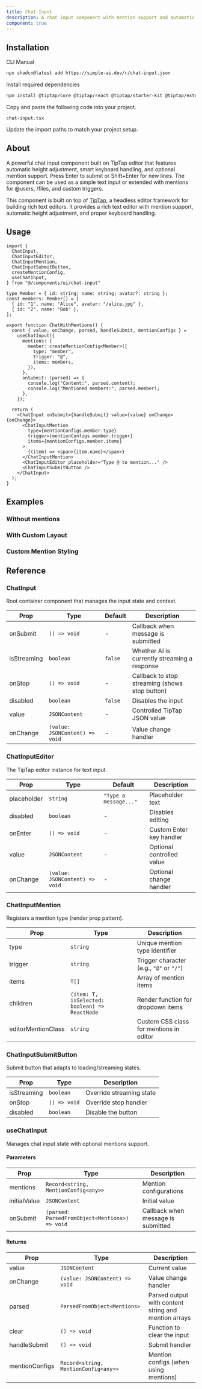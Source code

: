 ```yaml
---
title: Chat Input
description: A chat input component with mention support and automatic height adjustment.
component: true
---
```


<ComponentPreview name="chat-input-demo-mentions" description="A basic chat input component." />

## Installation

<CodeTabs>

<TabsList>
  <TabsTrigger value="cli">CLI</TabsTrigger>
  <TabsTrigger value="manual">Manual</TabsTrigger>
</TabsList>
<TabsContent value="cli">

```bash
npx shadcn@latest add https://simple-ai.dev/r/chat-input.json
```

</TabsContent>

<TabsContent value="manual">

<Steps>

<Step>Install required dependencies</Step>

```bash
npm install @tiptap/core @tiptap/react @tiptap/starter-kit @tiptap/extension-mention @tiptap/extension-placeholder @tiptap/suggestion tippy.js
```

<Step>Copy and paste the following code into your project.</Step>

`chat-input.tsx`

<ComponentSource name="chat-input" />

<Step>Update the import paths to match your project setup.</Step>

</Steps>

</TabsContent>

</CodeTabs>


## About

A powerful chat input component built on TipTap editor that features automatic height adjustment, smart keyboard handling, and optional mention support. Press Enter to submit or Shift+Enter for new lines. The component can be used as a simple text input or extended with mentions for @users, /files, and custom triggers.

This component is built on top of [TipTap](https://tiptap.dev/), a headless editor framework for building rich text editors. It provides a rich text editor with mention support, automatic height adjustment, and proper keyboard handling.

## Usage

```tsx
import {
  ChatInput,
  ChatInputEditor,
  ChatInputMention,
  ChatInputSubmitButton,
  createMentionConfig,
  useChatInput,
} from "@/components/ui/chat-input"

type Member = { id: string; name: string; avatar?: string };
const members: Member[] = [
  { id: "1", name: "Alice", avatar: "/alice.jpg" },
  { id: "2", name: "Bob" },
];

export function ChatWithMentions() {
  const { value, onChange, parsed, handleSubmit, mentionConfigs } =
    useChatInput({
      mentions: {
        member: createMentionConfig<Member>({
          type: "member",
          trigger: "@",
          items: members,
        }),
      },
      onSubmit: (parsed) => {
        console.log("Content:", parsed.content);
        console.log("Mentioned members:", parsed.member);
      },
    });

  return (
    <ChatInput onSubmit={handleSubmit} value={value} onChange={onChange}>
      <ChatInputMention
        type={mentionConfigs.member.type}
        trigger={mentionConfigs.member.trigger}
        items={mentionConfigs.member.items}
      >
        {(item) => <span>{item.name}</span>}
      </ChatInputMention>
      <ChatInputEditor placeholder="Type @ to mention..." />
      <ChatInputSubmitButton />
    </ChatInput>
  );
}
```

## Examples

### Without mentions

<ComponentPreview name="chat-input-demo-simple" />

### With Custom Layout

<ComponentPreview name="chat-input-with-addons" />

### Custom Mention Styling

## Reference

### ChatInput

Root container component that manages the input state and context.

| Prop | Type | Default | Description |
|------|------|---------|-------------|
| onSubmit | `() => void` | - | Callback when message is submitted |
| isStreaming | `boolean` | `false` | Whether AI is currently streaming a response |
| onStop | `() => void` | - | Callback to stop streaming (shows stop button) |
| disabled | `boolean` | `false` | Disables the input |
| value | `JSONContent` | - | Controlled TipTap JSON value |
| onChange | `(value: JSONContent) => void` | - | Value change handler |

### ChatInputEditor

The TipTap editor instance for text input.

| Prop | Type | Default | Description |
|------|------|---------|-------------|
| placeholder | `string` | `"Type a message..."` | Placeholder text |
| disabled | `boolean` | - | Disables editing |
| onEnter | `() => void` | - | Custom Enter key handler |
| value | `JSONContent` | - | Optional controlled value |
| onChange | `(value: JSONContent) => void` | - | Optional change handler |

### ChatInputMention

Registers a mention type (render prop pattern).

| Prop | Type | Description |
|------|------|-------------|
| type | `string` | Unique mention type identifier |
| trigger | `string` | Trigger character (e.g., `"@"` or `"/"`) |
| items | `T[]` | Array of mention items |
| children | `(item: T, isSelected: boolean) => ReactNode` | Render function for dropdown items |
| editorMentionClass | `string` | Custom CSS class for mentions in editor |

### ChatInputSubmitButton

Submit button that adapts to loading/streaming states.

| Prop | Type | Description |
|------|------|-------------|
| isStreaming | `boolean` | Override streaming state |
| onStop | `() => void` | Override stop handler |
| disabled | `boolean` | Disable the button |

### useChatInput

Manages chat input state with optional mentions support.

#### Parameters

| Prop | Type | Description |
|------|------|-------------|
| mentions | `Record<string, MentionConfig<any>>` | Mention configurations |
| initialValue | `JSONContent` | Initial value |
| onSubmit | `(parsed: ParsedFromObject<Mentions>) => void` | Callback when message is submitted |

#### Returns

| Prop | Type | Description |
|------|------|-------------|
| value | `JSONContent` | Current value |
| onChange | `(value: JSONContent) => void` | Value change handler |
| parsed | `ParsedFromObject<Mentions>` | Parsed output with content string and mention arrays |
| clear | `() => void` | Function to clear the input |
| handleSubmit | `() => void` | Submit handler |
| mentionConfigs | `Record<string, MentionConfig<any>>` | Mention configs (when using mentions) |

